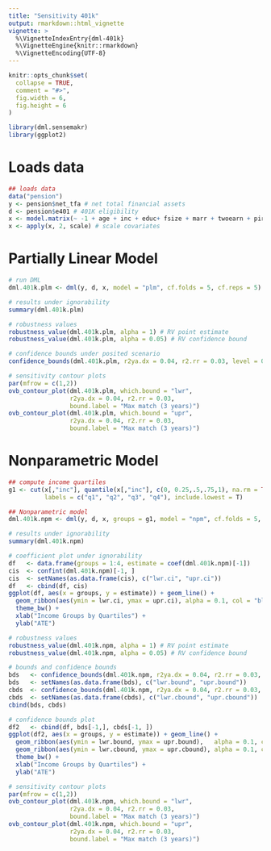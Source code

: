 ```yaml
---
title: "Sensitivity 401k"
output: rmarkdown::html_vignette
vignette: >
  %\VignetteIndexEntry{dml-401k}
  %\VignetteEngine{knitr::rmarkdown}
  %\VignetteEncoding{UTF-8}
---
```


```r
knitr::opts_chunk$set(
  collapse = TRUE,
  comment = "#>",
  fig.width = 6, 
  fig.height = 6
)
```

```r
library(dml.sensemakr)
library(ggplot2)
```

# Loads data

```r
## loads data
data("pension")
y <- pension$net_tfa # net total financial assets
d <- pension$e401 # 401K eligibility
x <- model.matrix(~ -1 + age + inc + educ+ fsize + marr + twoearn + pira + hown, data = pension)
x <- apply(x, 2, scale) # scale covariates
```

# Partially Linear Model

```r
# run DML
dml.401k.plm <- dml(y, d, x, model = "plm", cf.folds = 5, cf.reps = 5)
```



```r
# results under ignorability
summary(dml.401k.plm)
```

```r
# robustness values
robustness_value(dml.401k.plm, alpha = 1) # RV point estimate
robustness_value(dml.401k.plm, alpha = 0.05) # RV confidence bound
```

```r
# confidence bounds under posited scenario
confidence_bounds(dml.401k.plm, r2ya.dx = 0.04, r2.rr = 0.03, level = 0.95)
```


```r
# sensitivity contour plots
par(mfrow = c(1,2))
ovb_contour_plot(dml.401k.plm, which.bound = "lwr", 
                 r2ya.dx = 0.04, r2.rr = 0.03, 
                 bound.label = "Max match (3 years)")
ovb_contour_plot(dml.401k.plm, which.bound = "upr", 
                 r2ya.dx = 0.04, r2.rr = 0.03, 
                 bound.label = "Max match (3 years)")
```

# Nonparametric Model

```r
## compute income quartiles
g1 <- cut(x[,"inc"], quantile(x[,"inc"], c(0, 0.25,.5,.75,1), na.rm = TRUE), 
          labels = c("q1", "q2", "q3", "q4"), include.lowest = T)

## Nonparametric model
dml.401k.npm <- dml(y, d, x, groups = g1, model = "npm", cf.folds = 5, cf.reps = 5)
```



```r
# results under ignorability
summary(dml.401k.npm)
```

```r
# coefficient plot under ignorability
df   <- data.frame(groups = 1:4, estimate = coef(dml.401k.npm)[-1])
cis  <- confint(dml.401k.npm)[-1, ]
cis  <- setNames(as.data.frame(cis), c("lwr.ci", "upr.ci"))
df   <- cbind(df, cis)
ggplot(df, aes(x = groups, y = estimate)) + geom_line() +
  geom_ribbon(aes(ymin = lwr.ci, ymax = upr.ci), alpha = 0.1, col = "blue", fill = "blue") +
  theme_bw() + 
  xlab("Income Groups by Quartiles") + 
  ylab("ATE")
```


```r
# robustness values
robustness_value(dml.401k.npm, alpha = 1) # RV point estimate
robustness_value(dml.401k.npm, alpha = 0.05) # RV confidence bound
```

```r
# bounds and confidence bounds 
bds   <- confidence_bounds(dml.401k.npm, r2ya.dx = 0.04, r2.rr = 0.03, level = 0)
bds   <- setNames(as.data.frame(bds), c("lwr.bound", "upr.bound"))
cbds  <- confidence_bounds(dml.401k.npm, r2ya.dx = 0.04, r2.rr = 0.03, level = .95)
cbds  <- setNames(as.data.frame(cbds), c("lwr.cbound", "upr.cbound"))
cbind(bds, cbds)
```

```r
# confidence bounds plot
df2   <- cbind(df, bds[-1,], cbds[-1, ])
ggplot(df2, aes(x = groups, y = estimate)) + geom_line() +
  geom_ribbon(aes(ymin = lwr.bound, ymax = upr.bound),   alpha = 0.1, col = "red", fill = "red") +
  geom_ribbon(aes(ymin = lwr.cbound, ymax = upr.cbound), alpha = 0.1, col = "blue", fill = "blue") +
  theme_bw() + 
  xlab("Income Groups by Quartiles") + 
  ylab("ATE")
```

```r
# sensitivity contour plots
par(mfrow = c(1,2))
ovb_contour_plot(dml.401k.npm, which.bound = "lwr", 
                 r2ya.dx = 0.04, r2.rr = 0.03, 
                 bound.label = "Max match (3 years)")
ovb_contour_plot(dml.401k.npm, which.bound = "upr", 
                 r2ya.dx = 0.04, r2.rr = 0.03, 
                 bound.label = "Max match (3 years)")
```


